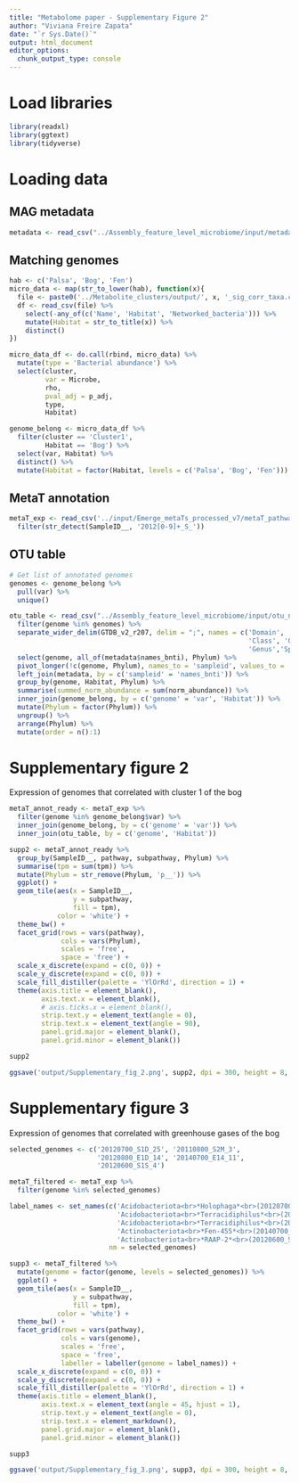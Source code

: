```yaml
---
title: "Metabolome paper - Supplementary Figure 2"
author: "Viviana Freire Zapata"
date: "`r Sys.Date()`"
output: html_document
editor_options: 
  chunk_output_type: console
---
```


# Load libraries

```r
library(readxl)
library(ggtext)
library(tidyverse)
```

# Loading data

## MAG metadata

```r
metadata <- read_csv("../Assembly_feature_level_microbiome/input/metadata_matched_MAGs_data.csv")
```

## Matching genomes

```r
hab <- c('Palsa', 'Bog', 'Fen')
micro_data <- map(str_to_lower(hab), function(x){
  file <- paste0('../Metabolite_clusters/output/', x, '_sig_corr_taxa.csv')
  df <- read_csv(file) %>% 
    select(-any_of(c('Name', 'Habitat', 'Networked_bacteria'))) %>% 
    mutate(Habitat = str_to_title(x)) %>% 
    distinct()
})

micro_data_df <- do.call(rbind, micro_data) %>% 
  mutate(type = 'Bacterial abundance') %>% 
  select(cluster,
         var = Microbe,
         rho,
         pval_adj = p_adj,
         type,
         Habitat)

genome_belong <- micro_data_df %>% 
  filter(cluster == 'Cluster1',
         Habitat == 'Bog') %>% 
  select(var, Habitat) %>% 
  distinct() %>% 
  mutate(Habitat = factor(Habitat, levels = c('Palsa', 'Bog', 'Fen')))
```

## MetaT annotation

```r
metaT_exp <- read_csv('../input/Emerge_metaTs_processed_v7/metaT_pathway_exp.csv') %>% 
  filter(str_detect(SampleID__, '2012[0-9]+_S_'))
```

## OTU table

```r
# Get list of annotated genomes
genomes <- genome_belong %>% 
  pull(var) %>% 
  unique()

otu_table <- read_csv("../Assembly_feature_level_microbiome/input/otu_normalized.csv") %>% 
  filter(genome %in% genomes) %>% 
  separate_wider_delim(GTDB_v2_r207, delim = ";", names = c('Domain', 'Phylum',
                                                            'Class', 'Order', 'Family',
                                                            'Genus','Species')) %>% 
  select(genome, all_of(metadata$names_bnti), Phylum) %>% 
  pivot_longer(!c(genome, Phylum), names_to = 'sampleid', values_to = 'norm_abundance') %>% 
  left_join(metadata, by = c('sampleid' = 'names_bnti')) %>% 
  group_by(genome, Habitat, Phylum) %>% 
  summarise(summed_norm_abundance = sum(norm_abundance)) %>% 
  inner_join(genome_belong, by = c('genome' = 'var', 'Habitat')) %>% 
  mutate(Phylum = factor(Phylum)) %>% 
  ungroup() %>% 
  arrange(Phylum) %>% 
  mutate(order = n():1)
```

# Supplementary figure 2

Expression of genomes that correlated with cluster 1 of the bog

```r
metaT_annot_ready <- metaT_exp %>% 
  filter(genome %in% genome_belong$var) %>% 
  inner_join(genome_belong, by = c('genome' = 'var')) %>% 
  inner_join(otu_table, by = c('genome', 'Habitat'))

supp2 <- metaT_annot_ready %>% 
  group_by(SampleID__, pathway, subpathway, Phylum) %>% 
  summarise(tpm = sum(tpm)) %>% 
  mutate(Phylum = str_remove(Phylum, 'p__')) %>% 
  ggplot() +
  geom_tile(aes(x = SampleID__,
                y = subpathway,
                fill = tpm),
            color = 'white') +
  theme_bw() +
  facet_grid(rows = vars(pathway),
             cols = vars(Phylum),
             scales = 'free',
             space = 'free') +
  scale_x_discrete(expand = c(0, 0)) +
  scale_y_discrete(expand = c(0, 0)) +
  scale_fill_distiller(palette = 'YlOrRd', direction = 1) +
  theme(axis.title = element_blank(),
        axis.text.x = element_blank(),
        # axis.ticks.x = element_blank(),
        strip.text.y = element_text(angle = 0),
        strip.text.x = element_text(angle = 90),
        panel.grid.major = element_blank(),
        panel.grid.minor = element_blank())  

supp2

ggsave('output/Supplementary_fig_2.png', supp2, dpi = 300, height = 8, width = 12)
```

# Supplementary figure 3

Expression of genomes that correlated with greenhouse gases of the bog

```r
selected_genomes <- c('20120700_S1D_25', '20110800_S2M_3',
                      '20120800_E1D_14', '20140700_E14_11',
                      '20120600_S1S_4')

metaT_filtered <- metaT_exp %>% 
  filter(genome %in% selected_genomes)

label_names <- set_names(c('Acidobacteriota<br>*Holophaga*<br>(20120700_S1D_25)',
                           'Acidobacteriota<br>*Terracidiphilus*<br>(20110800_S2M_3)',
                           'Acidobacteriota<br>*Terracidiphilus*<br>(20120800_E1D_14)',
                           'Actinobacteriota<br>*Fen-455*<br>(20140700_E14_11)',
                           'Actinobacteriota<br>*RAAP-2*<br>(20120600_S1S_4)'),
                         nm = selected_genomes)

supp3 <- metaT_filtered %>% 
  mutate(genome = factor(genome, levels = selected_genomes)) %>% 
  ggplot() +
  geom_tile(aes(x = SampleID__,
                y = subpathway,
                fill = tpm),
            color = 'white') +
  theme_bw() +
  facet_grid(rows = vars(pathway),
             cols = vars(genome),
             scales = 'free',
             space = 'free',
             labeller = labeller(genome = label_names)) +
  scale_x_discrete(expand = c(0, 0)) +
  scale_y_discrete(expand = c(0, 0)) +
  scale_fill_distiller(palette = 'YlOrRd', direction = 1) +
  theme(axis.title = element_blank(),
        axis.text.x = element_text(angle = 45, hjust = 1),
        strip.text.y = element_text(angle = 0),
        strip.text.x = element_markdown(),
        panel.grid.major = element_blank(),
        panel.grid.minor = element_blank())  

supp3

ggsave('output/Supplementary_fig_3.png', supp3, dpi = 300, height = 8, width = 12)
```

